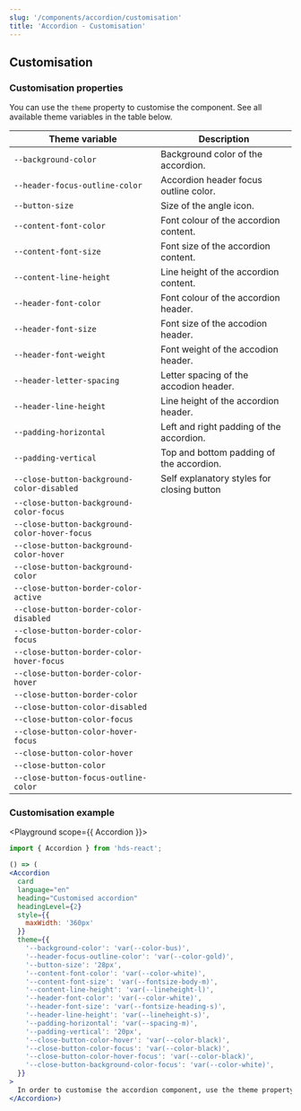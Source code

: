 ```yaml
---
slug: '/components/accordion/customisation'
title: 'Accordion - Customisation'
---
```




## Customisation

### Customisation properties

You can use the `theme` property to customise the component. See all available theme variables in the table below.

| Theme variable                            | Description                                     |
| ----------------------------------------  | ----------------------------------------------- |
| <code>--background-color</code>           | Background color of the accordion.              |
| <code>--header-focus-outline-color</code> | Accordion header focus outline color. |
| <code>--button-size</code>                | Size of the angle icon.                         |
| <code>--content-font-color</code>         | Font colour of the accordion content.           |
| <code>--content-font-size</code>          | Font size of the accordion content.             |
| <code>--content-line-height</code>        | Line height of the accordion content.           |
| <code>--header-font-color</code>          | Font colour of the accordion header.            |
| <code>--header-font-size</code>           | Font size of the accodion header.               |
| <code>--header-font-weight</code>         | Font weight of the accodion header.             |
| <code>--header-letter-spacing</code>      | Letter spacing of the accodion header.          |
| <code>--header-line-height</code>         | Line height of the accordion header.            |
| <code>--padding-horizontal</code>         | Left and right padding of the accordion.        |
| <code>--padding-vertical</code>           | Top and bottom padding of the accordion.        |
| <code>--close-button-background-color-disabled</code> | Self explanatory styles for closing button |
| <code>--close-button-background-color-focus</code> |  |
| <code>--close-button-background-color-hover-focus</code> |  |
| <code>--close-button-background-color-hover</code> |  |
| <code>--close-button-background-color</code> |  |
| <code>--close-button-border-color-active</code> |  |
| <code>--close-button-border-color-disabled</code> |  |
| <code>--close-button-border-color-focus</code> |  |
| <code>--close-button-border-color-hover-focus</code> |  |
| <code>--close-button-border-color-hover</code> |  |
| <code>--close-button-border-color</code> |  |
| <code>--close-button-color-disabled</code> |  |
| <code>--close-button-color-focus</code> |  |
| <code>--close-button-color-hover-focus</code> |  |
| <code>--close-button-color-hover</code> |  |
| <code>--close-button-color</code> |  |
| <code>--close-button-focus-outline-color</code> |  |


### Customisation example
<Playground scope={{ Accordion }}>

```jsx
import { Accordion } from 'hds-react';

() => (
<Accordion
  card
  language="en"
  heading="Customised accordion"
  headingLevel={2}
  style={{
    maxWidth: '360px'
  }}
  theme={{
    '--background-color': 'var(--color-bus)',
    '--header-focus-outline-color': 'var(--color-gold)',
    '--button-size': '28px',
    '--content-font-color': 'var(--color-white)',
    '--content-font-size': 'var(--fontsize-body-m)',
    '--content-line-height': 'var(--lineheight-l)',
    '--header-font-color': 'var(--color-white)',
    '--header-font-size': 'var(--fontsize-heading-s)',
    '--header-line-height': 'var(--lineheight-s)',
    '--padding-horizontal': 'var(--spacing-m)',
    '--padding-vertical': '20px',
    '--close-button-color-hover': 'var(--color-black)',
    '--close-button-color-focus': 'var(--color-black)',
    '--close-button-color-hover-focus': 'var(--color-black)',
    '--close-button-background-color-focus': 'var(--color-white)',
  }}
>
  In order to customise the accordion component, use the theme property.
</Accordion>)
```
</Playground>
